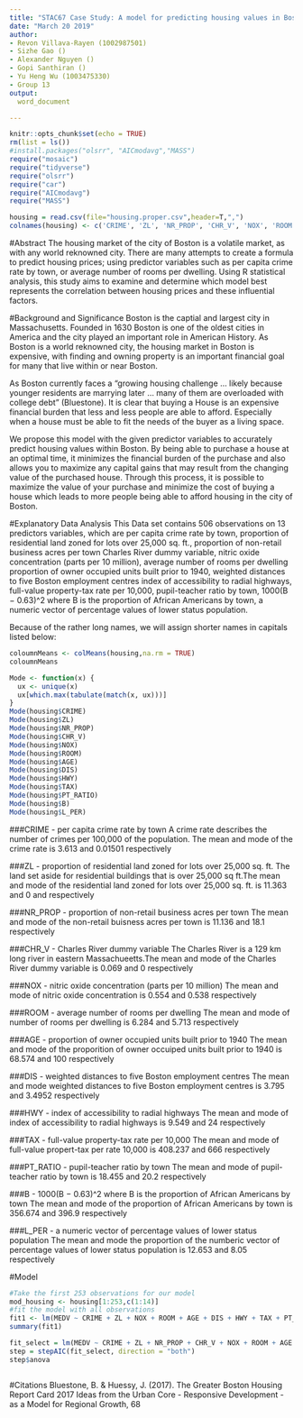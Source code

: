 ```yaml
---
title: "STAC67 Case Study: A model for predicting housing values in Boston"
date: "March 20 2019"
author: 
- Revon Villava-Rayen (1002987501)
- Sizhe Gao ()
- Alexander Nguyen ()
- Gopi Santhiran ()
- Yu Heng Wu (1003475330)
- Group 13 
output: 
  word_document

---
```


```r
knitr::opts_chunk$set(echo = TRUE)
rm(list = ls())
#install.packages("olsrr", "AICmodavg","MASS")
require("mosaic")
require("tidyverse")
require("olsrr")
require("car")
require("AICmodavg")
require("MASS")
```

```r
housing = read.csv(file="housing.proper.csv",header=T,",")
colnames(housing) <- c('CRIME', 'ZL', 'NR_PROP', 'CHR_V', 'NOX', 'ROOM', 'AGE', 'DIS', 'HWY', 'TAX', 'PT_RATIO', 'B', 'L_PER', 'MEDV')
```

#Abstract
The housing market of the city of Boston is a volatile market, as with any world reknowned city. There are many attempts to create a formula to predict housing prices; using predictor variables such as per capita crime rate by town, or average number of rooms per dwelling. Using R statistical analysis, this study aims to examine and determine which model best represents the correlation between housing prices and these influential factors.



#Background and Significance
Boston is the captial and largest city in Massachusetts. Founded in 1630 Boston is one of the oldest cities in America and the city played an important role in American History. As Boston is a world reknowned city, the housing market in Boston is expensive, with finding and owning property is an important financial goal for many that live within or near Boston.

As Boston currently faces a "growing housing challenge ... likely because younger residents are marrying later ... many of them are overloaded with college debt" (Bluestone). It is clear that buying a House is an expensive financial burden that less and less people are able to afford. Especially when a house must be able to fit the needs of the buyer as a living space. 

We propose this model with the given predictor variables to accurately predict housing values within Boston. By being able to purchase a house at an optimal time, it minimizes the financial burden of the purchase and also allows you to maximize any capital gains that may result from the changing value of the purchased house. Through this process, it is possible to maximize the value of your purchase and minimize the cost of buying a house which leads to more people being able to afford housing in the city of Boston. 

#Explanatory Data Analysis
This Data set contains 506 observations on 13 predictors variables, which are per capita crime rate by town, proportion of residential land zoned for lots over 25,000 sq. ft., proportion of non-retail business acres per town
Charles River dummy variable, nitric oxide concentration (parts per 10 million), average number of rooms per dwelling
proportion of owner occupied units built prior to 1940, weighted distances to five Boston employment centres
index of accessibility to radial highways, full-value property-tax rate per 10,000, pupil-teacher ratio by town, 1000(B − 0.63)^2 where B is the proportion of African Americans by town, a numeric vector of percentage values of lower status population.

Because of the rather long names, we will assign shorter names in capitals listed below: 

```r
coloumnMeans <- colMeans(housing,na.rm = TRUE)
coloumnMeans

Mode <- function(x) {
  ux <- unique(x)
  ux[which.max(tabulate(match(x, ux)))]
}
Mode(housing$CRIME)
Mode(housing$ZL)
Mode(housing$NR_PROP)
Mode(housing$CHR_V)
Mode(housing$NOX)
Mode(housing$ROOM)
Mode(housing$AGE)
Mode(housing$DIS)
Mode(housing$HWY)
Mode(housing$TAX)
Mode(housing$PT_RATIO)
Mode(housing$B)
Mode(housing$L_PER)
``` 
###CRIME - per capita crime rate by town
A crime rate describes the number of crimes per 100,000 of the population. The mean and mode of the crime rate is 3.613 and 0.01501 respectively 

###ZL - proportion of residential land zoned for lots over 25,000 sq. ft.
The land set aside for residential buildings that is over 25,000 sq ft.The mean and mode of the residential land zoned for lots over 25,000 sq. ft. is 11.363 and 0 and respectively 

###NR_PROP - proportion of non-retail business acres per town
The mean and mode of the non-retail buisness acres per town is 11.136 and 18.1 respectively 

###CHR_V - Charles River dummy variable
The Charles River is a 129 km long river in eastern Massachueetts.The mean and mode of the Charles River dummy variable is 0.069 and 0 respectively 

###NOX - nitric oxide concentration (parts per 10 million)
The mean and mode of nitric oxide concentration is 0.554 and 0.538 respectively 

###ROOM - average number of rooms per dwelling
The mean and mode of number of rooms per dwelling is 6.284 and 5.713 respectively 

###AGE - proportion of owner occupied units built prior to 1940
The mean and mode of the proporition of owner occuiped units built prior to 1940 is 68.574 and 100 respectively

###DIS - weighted distances to five Boston employment centres
The mean and mode weighted distances to five Boston employment centres is 3.795 and 3.4952 respectively 

###HWY - index of accessibility to radial highways
The mean and mode of index of accessibility to radial highways is 9.549 and 24 respectively 

###TAX - full-value property-tax rate per 10,000
The mean and mode of full-value propert-tax per rate 10,000 is 408.237 and 666 respectively 

###PT_RATIO - pupil-teacher ratio by town
The mean and mode of pupil-teacher ratio by town is 18.455 and 20.2 respectively 

###B - 1000(B − 0.63)^2 where B is the proportion of African Americans by town
The mean and mode of the proportion of African Americans by town is 356.674 and 396.9 respectively

###L_PER - a numeric vector of percentage values of lower status population
The mean and mode the proportion of the numberic vector of percentage values of lower status population is 12.653 and 8.05 respectively




#Model 
```r
#Take the first 253 observations for our model  
mod_housing <- housing[1:253,c(1:14)]
#fit the model with all observations 
fit1 <- lm(MEDV ~ CRIME + ZL + NOX + ROOM + AGE + DIS + HWY + TAX + PT_RATIO + B + L_PER, data=mod_housing)
summary(fit1) 

fit_select = lm(MEDV ~ CRIME + ZL + NR_PROP + CHR_V + NOX + ROOM + AGE + DIS + HWY + TAX + PT_RATIO + B + L_PER, data=mod_housing)
step = stepAIC(fit_select, direction = "both")
step$anova



```

#Citations 
Bluestone, B. & Huessy, J. (2017). The Greater Boston Housing Report Card 2017 Ideas from the Urban Core - Responsive Development - as a Model for Regional Growth, 68


